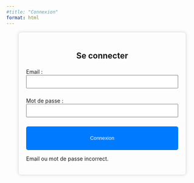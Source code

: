 ```yaml
---
#title: "Connexion"
format: html
---
```


::: {style="max-width: 400px; margin: auto; padding: 20px; border: 1px solid #ddd; border-radius: 8px; box-shadow: 0px 0px 10px rgba(0, 0, 0, 0.1);"}
<h2 style="text-align: center;">

Se connecter

</h2>

<form id="login-form">

<label for="email">Email :</label> <input type="email" id="email" name="email" required style="width: 100%; padding: 8px; margin-bottom: 10px;">

<label for="password">Mot de passe :</label> <input type="password" id="password" name="password" required style="width: 100%; padding: 8px; margin-bottom: 10px;">

<button type="submit" style="width: 100%; padding: 10px; background-color: #007BFF; color: white; border: none; border-radius: 5px; cursor: pointer;">

Connexion

</button>

</form>

<p id="error-message" style="color: red; text-align: center; display: none;">

Email ou mot de passe incorrect.

</p>
:::

```{=html}
<script>
  document.getElementById("login-form").addEventListener("submit", async function(event) {
    event.preventDefault();

    const email = document.getElementById("email").value.trim();
    const password = document.getElementById("password").value.trim();

    const supabaseUrl = "https://xyumeteavzfarpcbedqh.supabase.co";
    const supabaseKey = "eyJhbGciOiJIUzI1NiIsInR5cCI6IkpXVCJ9.eyJpc3MiOiJzdXBhYmFzZSIsInJlZiI6Inh5dW1ldGVhdnpmYXJwY2JlZHFoIiwicm9sZSI6ImFub24iLCJpYXQiOjE3NDM1OTAzNTUsImV4cCI6MjA1OTE2NjM1NX0.tuKfWfR-z6fye-Jr37Hp9pKfYVb9qX59j3jusnMKsZw";
    const tableName = "database_connexion_questionnaire";

    const response = await fetch(`${supabaseUrl}/rest/v1/${tableName}?email=eq.${email}&password=eq.${password}`, {
      method: "GET",
      headers: {
        apikey: supabaseKey,
        Authorization: `Bearer ${supabaseKey}`,
        "Content-Type": "application/json",
        Prefer: "return=representation"
      }
    });

    const data = await response.json();
    console.log("Réponse complète :", response);
    console.log("Données retournées :", data);

    if (data.length > 0) {
      alert("Connexion réussie !");
      window.location.href = "index.html";
    } else {
      console.log("Aucun utilisateur trouvé !");
      document.getElementById("error-message").style.display = "block";
    }
  });
</script>
```

<!-- ```{=html} -->
<!-- <script> -->
<!--   document.getElementById("login-form").addEventListener("submit", function(event) { -->
<!--     event.preventDefault(); -->

<!--     var email = document.getElementById("email").value; -->
<!--     var password = document.getElementById("password").value; -->

<!--     // Vérification simple (remplace ceci par un vrai système backend) -->
<!--     if (email === "test@example.com" && password === "password123") { -->
<!--       alert("Connexion réussie !"); -->
<!--       window.location.href = "index.html";  // Redirige vers la page d'accueil -->
<!--     } else { -->
<!--       document.getElementById("error-message").style.display = "block"; -->
<!--     } -->
<!--   }); -->
<!-- </script> -->
<!-- ``` -->
